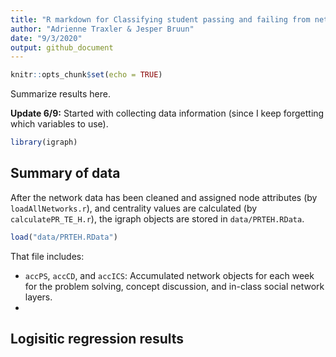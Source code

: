 ```yaml
---
title: "R markdown for Classifying student passing and failing from network measures"
author: "Adrienne Traxler & Jesper Bruun"
date: "9/3/2020"
output: github_document 
---
```


```r
knitr::opts_chunk$set(echo = TRUE)
```

Summarize results here.

**Update 6/9:** Started with collecting data information (since I keep forgetting which variables to use). 

```r
library(igraph)
```

## Summary of data

After the network data has been cleaned and assigned node attributes (by `loadAllNetworks.r`), and centrality values are calculated (by `calculatePR_TE_H.r`), the igraph objects are stored in `data/PRTEH.RData`.

```r
load("data/PRTEH.RData")
```

That file includes: 

* `accPS`, `accCD`, and `accICS`: Accumulated network objects for each week for the problem solving, concept discussion, and in-class social network layers. 
* 


## Logisitic regression results

